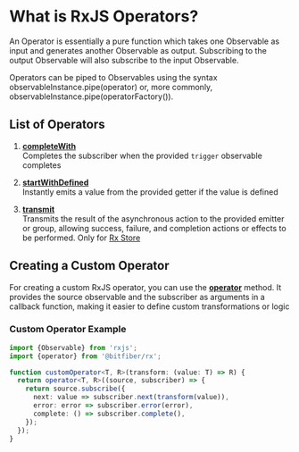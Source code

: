 # What is RxJS Operators?

An Operator is essentially a pure function which takes one Observable as input and generates another
Observable as output. Subscribing to the output Observable will also subscribe to the input
Observable.

Operators can be piped to Observables using the syntax observableInstance.pipe(operator) or,
more commonly, observableInstance.pipe(operatorFactory()).

## List of Operators

1. **[completeWith](/operators/reference/completeWith)**  
Completes the subscriber when the provided `trigger` observable completes

2. **[startWithDefined](/operators/reference/startWithDefined)**  
Instantly emits a value from the provided getter if the value is defined

3. **[transmit](/store/reference/transmit)**  
Transmits the result of the asynchronous action to the provided emitter or group, allowing success,
failure, and completion actions or effects to be performed. Only for [Rx Store](/store)

## Creating a Custom Operator

For creating a custom RxJS operator, you can use the **[operator](/operators/reference/operator)** method.
It provides the source observable and the subscriber as arguments in a callback function, making it
easier to define custom transformations or logic

### Custom Operator Example

```ts copy
import {Observable} from 'rxjs';
import {operator} from '@bitfiber/rx';

function customOperator<T, R>(transform: (value: T) => R) {
  return operator<T, R>((source, subscriber) => {
    return source.subscribe({
      next: value => subscriber.next(transform(value)),
      error: error => subscriber.error(error),
      complete: () => subscriber.complete(),
    });
  });
}
```
